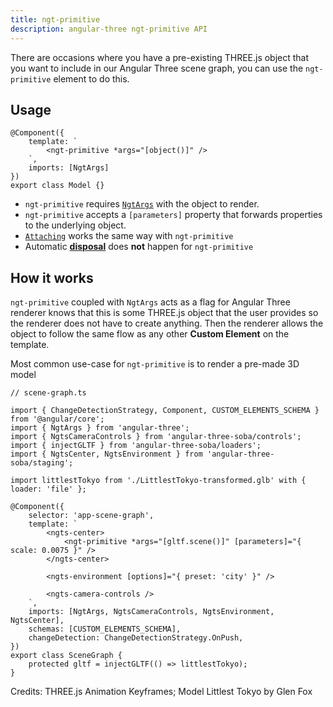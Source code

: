 ```yaml
---
title: ngt-primitive
description: angular-three ngt-primitive API
---
```



There are occasions where you have a pre-existing THREE.js object that you want to include in our Angular Three scene graph, you can use the `ngt-primitive` element to do this.

## Usage

```angular-ts
@Component({
    template: `
        <ngt-primitive *args="[object()]" />
    `,
    imports: [NgtArgs]
})
export class Model {}
```

- `ngt-primitive` requires [`NgtArgs`](./args) with the object to render.
- `ngt-primitive` accepts a `[parameters]` property that forwards properties to the underlying object.
- [`Attaching`](./renderer) works the same way with `ngt-primitive`
- Automatic [**disposal**](/learn/basics/disposing-objects) does **not** happen for `ngt-primitive`

## How it works

`ngt-primitive` coupled with `NgtArgs` acts as a flag for Angular Three renderer knows that this is some THREE.js object that the user provides so the renderer does not have to create anything. Then the renderer allows the object to follow the same flow as any other **Custom Element** on the template.

Most common use-case for `ngt-primitive` is to render a pre-made 3D model

```angular-ts {15}
// scene-graph.ts

import { ChangeDetectionStrategy, Component, CUSTOM_ELEMENTS_SCHEMA } from '@angular/core';
import { NgtArgs } from 'angular-three';
import { NgtsCameraControls } from 'angular-three-soba/controls';
import { injectGLTF } from 'angular-three-soba/loaders';
import { NgtsCenter, NgtsEnvironment } from 'angular-three-soba/staging';

import littlestTokyo from './LittlestTokyo-transformed.glb' with { loader: 'file' };

@Component({
    selector: 'app-scene-graph',
    template: `
        <ngts-center>
            <ngt-primitive *args="[gltf.scene()]" [parameters]="{ scale: 0.0075 }" />
        </ngts-center>

        <ngts-environment [options]="{ preset: 'city' }" />

        <ngts-camera-controls />
    `,
    imports: [NgtArgs, NgtsCameraControls, NgtsEnvironment, NgtsCenter],
    schemas: [CUSTOM_ELEMENTS_SCHEMA],
    changeDetection: ChangeDetectionStrategy.OnPush,
})
export class SceneGraph {
    protected gltf = injectGLTF(() => littlestTokyo);
}
```

<div class="h-[600px] w-full rounded border border-dashed border-accent-600 dark:border-accent-200">
	<GLTFDemo client:only />
</div>
<Credit link="https://threejs.org/examples/#webgl_animation_keyframes">
	Credits: THREE.js Animation Keyframes; Model Littlest Tokyo by Glen Fox
</Credit>
